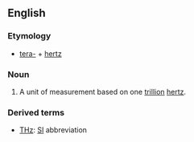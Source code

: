 ==English==

===Etymology===
* [[tera-]] + [[hertz]]

===Noun===
{{en-noun|-}}

#A unit of measurement based on one [[trillion]] [[hertz]].


===Derived terms===
*[[THz]]: [[SI]] abbreviation